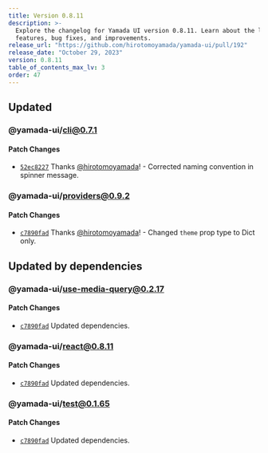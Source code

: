 ```yaml
---
title: Version 0.8.11
description: >-
  Explore the changelog for Yamada UI version 0.8.11. Learn about the latest
  features, bug fixes, and improvements.
release_url: "https://github.com/hirotomoyamada/yamada-ui/pull/192"
release_date: "October 29, 2023"
version: 0.8.11
table_of_contents_max_lv: 3
order: 47
---
```


## Updated

### @yamada-ui/cli@0.7.1

#### Patch Changes

- [`52ec8227`](https://github.com/hirotomoyamada/yamada-ui/commit/52ec82272b3f235e541b9f1b52bd610bf7782176) Thanks [@hirotomoyamada](https://github.com/hirotomoyamada)! - Corrected naming convention in spinner message.

### @yamada-ui/providers@0.9.2

#### Patch Changes

- [`c7890fad`](https://github.com/hirotomoyamada/yamada-ui/commit/c7890fadca736dcd3dec4f4cdcea0be856af3e45) Thanks [@hirotomoyamada](https://github.com/hirotomoyamada)! - Changed `theme` prop type to Dict only.

## Updated by dependencies

### @yamada-ui/use-media-query@0.2.17

#### Patch Changes

- [`c7890fad`](https://github.com/hirotomoyamada/yamada-ui/commit/c7890fadca736dcd3dec4f4cdcea0be856af3e45) Updated dependencies.

### @yamada-ui/react@0.8.11

#### Patch Changes

- [`c7890fad`](https://github.com/hirotomoyamada/yamada-ui/commit/c7890fadca736dcd3dec4f4cdcea0be856af3e45) Updated dependencies.

### @yamada-ui/test@0.1.65

#### Patch Changes

- [`c7890fad`](https://github.com/hirotomoyamada/yamada-ui/commit/c7890fadca736dcd3dec4f4cdcea0be856af3e45) Updated dependencies.
